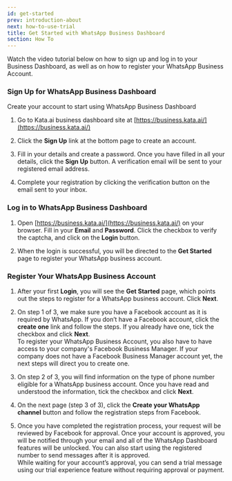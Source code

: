 ```yaml
---
id: get-started
prev: introduction-about
next: how-to-use-trial
title: Get Started with WhatsApp Business Dashboard
section: How To
---
```


Watch the video tutorial below on how to sign up and log in to your Business Dashboard, as well as on how to register your WhatsApp Business Account.

<YoutubeEmbedWrapper>
  <YoutubeEmbed id="jNTAPD5cou0" params="v=jNTAPD5cou0" title="Get Started with WhatsApp Business Dashboard" />
</YoutubeEmbedWrapper>

### Sign Up for WhatsApp Business Dashboard

<ImageWrapper>
  <FigureImage
    src="/assets/images/products/business-dashboard/image-get-started-1.webp"
    alt="Signup page"
    naturalWidth={2816}
    naturalHeight={1467}
    caption={{ title: 'Figure 1.', description: 'Business Dashboard signup page' }}
  />
</ImageWrapper>

Create your account to start using WhatsApp Business Dashboard

1. Go to Kata.ai business dashboard site at [https://business.kata.ai/](https://business.kata.ai/)

2. Click the **Sign Up** link at the bottom page to create an account.

3. Fill in your details and create a password. Once you have filled in all your details, click the **Sign Up** button. A verification email will be sent to your registered email address.

4. Complete your registration by clicking the verification button on the email sent to your inbox.

### Log in to WhatsApp Business Dashboard

<ImageWrapper>
  <FigureImage
    src="/assets/images/products/business-dashboard/image-get-started-2.webp"
    alt="Login page with filled credential"
    naturalWidth={5760}
    naturalHeight={3000}
    caption={{ title: 'Figure 2.', description: 'Business Dashboard login page' }}
  />
</ImageWrapper>

1. Open [https://business.kata.ai/](https://business.kata.ai/) on your browser. Fill in your **Email** and **Password**. Click the checkbox to verify the captcha, and click on the **Login** button.

2. When the login is successful, you will be directed to the **Get Started** page to register your WhatsApp business account.

### Register Your WhatsApp Business Account

<ImageWrapper>
  <FigureImage
    src="/assets/images/products/business-dashboard/image-get-started-3.webp"
    alt="Onboarding process 03-01"
    naturalWidth={5760}
    naturalHeight={3000}
    caption={{ title: 'Figure 3.', description: 'Business Dashboard onboarding page' }}
  />
</ImageWrapper>

1. After your first **Login**, you will see the **Get Started** page, which points out the steps to register for a WhatsApp business account. Click **Next**.

2. On step 1 of 3, we make sure you have a Facebook account as it is required by WhatsApp. If you don’t have a Facebook account, click the **create one** link and follow the steps. If you already have one, tick the checkbox and click **Next**. <br/>To register your WhatsApp Business Account, you also have to have access to your company's Facebook Business Manager. If your company does not have a Facebook Business Manager account yet, the next steps will direct you to create one.

3. On step 2 of 3, you will find information on the type of phone number eligible for a WhatsApp business account. Once you have read and understood the information, tick the checkbox and click **Next**.

4. On the next page (step 3 of 3), click the **Create your WhatsApp channel** button and follow the registration steps from Facebook.

<ImageWrapper>
  <FigureImage
    src="/assets/images/products/business-dashboard/image-get-started-4.webp"
    alt="Embedded Sign Up 03-05-1"
    naturalWidth={2816}
    naturalHeight={1467}
    caption={{ title: 'Figure 4.', description: 'WhatsApp account registration step from Facebook' }}
  />
</ImageWrapper>

5. Once you have completed the registration process, your request will be reviewed by Facebook for approval. Once your account is approved, you will be notified through your email and all of the WhatsApp Dashboard features will be unlocked. You can also start using the registered number to send messages after it is approved. <br/>While waiting for your account’s approval, you can send a trial message using our trial experience feature without requiring approval or payment.

<ImageWrapper>
  <FigureImage
    src="/assets/images/products/business-dashboard/image-get-started-5.webp"
    alt="Embedded Sign Up 04-01"
    naturalWidth={2816}
    naturalHeight={1468}
    caption={{ title: 'Figure 5.', description: 'WhatsApp account registration status' }}
  />
</ImageWrapper>
